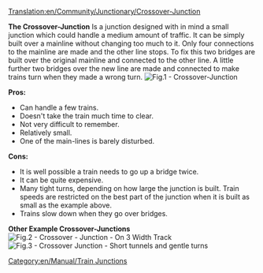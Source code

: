 [[Translation:en/Community/Junctionary/Crossover-Junction]]
{{en/Community/Junctionary/Navigation}}

'''The Crossover-Junction''' Is a junction designed with in mind a small junction which could handle a medium amount of traffic. It can be simply built over a mainline without changing too much to it. Only four connections to the mainline are made and the other line stops. To fix this two bridges are built over the original mainline and connected to the other line. A little further two bridges over the new line are made and connected to make trains turn when they made a wrong turn.
[[File:en/Community/Junctionary/Cjunction.png|center|frame|Fig.1 - Crossover-Junction]]


'''Pros:'''
* Can handle a few trains.
* Doesn't take the train much time to clear.
* Not very difficult to remember.
* Relatively small.
* One of the main-lines is barely disturbed.

'''Cons:'''
* It is well possible a train needs to go up a bridge twice.
* It can be quite expensive.
* Many tight turns, depending on how large the junction is built.  Train speeds are restricted on the best part of the junction when it is built as small as the example above.
* Trains slow down when they go over bridges.

'''Other Example Crossover-Junctions'''
[[File:en/Community/Junctionary/Train-junction-4-crossover-3wide.png|center|frame|Fig.2 - Crossover - Junction - On 3 Width Track]]
[[File:en/Community/Junctionary/Crossover-junction-half-wide.png|center|frame|Fig.3 - Crossover Junction - Short tunnels and gentle turns]]

[[Category:en/Manual/Train Junctions]]